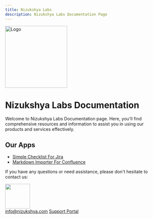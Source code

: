 ```yaml
---
title: Nizukshya Labs
description: Nizukshya Labs Documentation Page
---
```


<Image src="/assets/logo.png" alt="Logo" height="200" width="200" />

<h1 style={{textAlign: 'center'}}>Nizukshya Labs Documentation</h1>
Welcome to Nizukshya Labs Documentation page. Here, you'll find comprehensive resources and information to assist you in using our products and services effectively.

## Our Apps
- [Simple Checklist For Jira](/simple-checklist)
- [Markdown Importer For Confluence](/markdown-importer)

<p> If you have any questions or need assistance, please don't hesitate to contact us: </p>

<div style={{
  color: 'orange',
  display: 'flex',
  alignItems: 'center',
  gap: 10,
  }}>
  <div><img src="https://nizukshya.com/nizukshya.png" width="80"/></div>
  <div style={{margin:0, padding:0, display: 'flex', flexDirection: 'column' }}>
    <a href="mailto:info@nizukshya.com">info@nizukshya.com</a>
    <a href="https://nizukshya.atlassian.net/servicedesk/customer/portals">Support Portal</a>
  </div>
</div>

